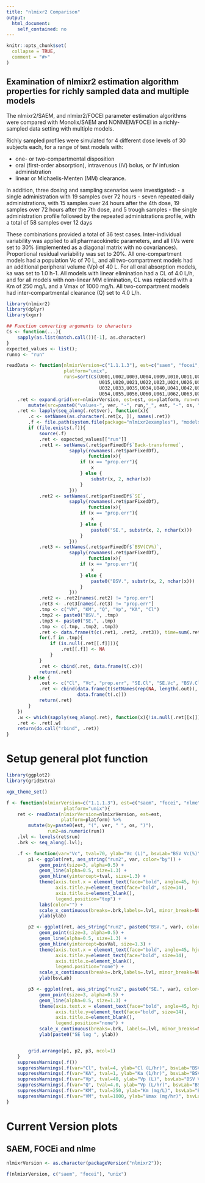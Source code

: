 ```yaml
---
title: "nlmixr2 Comparison"
output:
  html_document:
    self_contained: no
---
```


```r
knitr::opts_chunk$set(
  collapse = TRUE,
  comment = "#>"
)
```
## Examination of nlmixr2 estimation algorithm properties for richly sampled data and multiple models

The nlmixr2/SAEM, and nlmixr2/FOCEI parameter estimation algorithms were
compared with Monolix/SAEM and NONMEM/FOCEI in a richly-sampled data
setting with multiple models.

Richly sampled profiles were simulated for 4 different dose levels of
30 subjects each, for a range of test models with:

-	one- or two-compartmental disposition
-	oral (first-order absorption), intravenous (IV) bolus, or IV
     infusion administration
-	linear or Michaelis-Menten (MM) clearance.

In addition, three dosing and sampling scenarios were investigated: 
-	a single administration with 19 samples over 72 hours
-	seven repeated daily administrations, with 15 samples over 24
     hours after the 4th dose, 19 samples over 72 hours after the 7th
     dose, and 5 trough samples
-	the single administration profile followed by the repeated
     administrations profile, with a total of 58 samples over 12 days

These combinations provided a total of 36 test cases. Inter-individual
variability was applied to all pharmacokinetic parameters, and all
IIVs were set to 30% (implemented as a diagonal matrix with no
covariances). Proportional residual variability was set to 20%. All
one-compartment models had a population Vc of 70 L, and all
two-compartment models had an additional peripheral volume (Vp) of 40
L. For all oral absorption models, ka was set to 1.0 h-1. All models
with linear elimination had a CL of 4.0 L/h, and for all models with
non-linear MM elimination, CL was replaced with a Km of 250 mg/L and a
Vmax of 1000 mg/h. All two-compartment models had inter-compartmental
clearance (Q) set to 4.0 L/h.

```r
library(nlmixr2)
library(dplyr)
library(xgxr)

## Function converting arguments to characters
Cs <- function(...){
    sapply(as.list(match.call())[-1], as.character)
}
expected_values <- list();
runno <- "run"

readData <- function(nlmixrVersion=c("1.1.1.3"), est=c("saem", "focei", "nlme"),
                     platform="unix",
                     runs=sort(Cs(U001,U002,U003,U004,U009,U010,U011,U012,U013,U014,
                                  U015,U020,U021,U022,U023,U024,U026,U025, U029, U030,U031,
                                  U032,U033,U035,U034,U040,U041,U042,U046,U047,U049,U048, 
                                  U054,U055,U056,U060,U061,U062,U063,U068, U069,U070))){
    .ret <- expand.grid(ver=nlmixrVersion, est=est, os=platform, run=runs, stringsAsFactors=FALSE) %>%
        mutate(src=paste0("values-", ver, "-", run,"_", est, "-", os, ".R"))
    .ret <- lapply(seq_along(.ret$ver), function(x){
        .c <- setNames(as.character(.ret[x, ]), names(.ret))
        .f <- file.path(system.file(package="nlmixr2examples"), "models", .c["src"]);
        if (file.exists(.f)){
            source(.f)
            .ret <- expected_values[["run"]]
            .ret1 <- setNames(.ret$parFixedDf$`Back-transformed`,
                       sapply(rownames(.ret$parFixedDf),
                              function(x){
                           if (x == "prop.err"){
                               x
                           } else {
                               substr(x, 2, nchar(x))
                           }
                       }))
            .ret2 <- setNames(.ret$parFixedDf$`SE`,
                       sapply(rownames(.ret$parFixedDf),
                              function(x){
                           if (x == "prop.err"){
                               x
                           } else {
                               paste0("SE.", substr(x, 2, nchar(x)))
                           }
                       }))
            .ret3 <- setNames(.ret$parFixedDf$`BSV(CV%)`,
                       sapply(rownames(.ret$parFixedDf),
                              function(x){
                           if (x == "prop.err"){
                               x
                           } else {
                               paste0("BSV.", substr(x, 2, nchar(x)))
                           }
                       }))
            .ret2 <- .ret2[names(.ret2) != "prop.err"]
            .ret3 <- .ret3[names(.ret3) != "prop.err"]
            .tmp <- c("VM", "KM", "Q", "Vp", "KA", "Cl")
            .tmp2 <- paste0("BSV.", .tmp)
            .tmp3 <- paste0("SE.", .tmp)
            .tmp <- c(.tmp, .tmp2, .tmp3)
            .ret <- data.frame(t(c(.ret1, .ret2, .ret3)), time=sum(.ret$time))
            for(.f in .tmp){
                if (is.null(.ret[[.f]])){
                    .ret[[.f]] <- NA
                }
            }
            .ret <- cbind(.ret, data.frame(t(.c)))
            return(.ret)
        } else {
            .out <- c("Cl", "Vc", "prop.err", "SE.Cl", "SE.Vc", "BSV.Cl", "BSV.Vc",  "VM", "KM", "Q", "Vp", "KA", "BSV.VM", "BSV.KM", "BSV.Q", "BSV.Vp",  "BSV.KA", "SE.VM", "SE.KM", "SE.Q", "SE.Vp", "SE.KA", "time");
            .ret <- cbind(data.frame(t(setNames(rep(NA, length(.out)), .out))),
                          data.frame(t(.c)))
            return(.ret)
        }
    })
    .w <- which(sapply(seq_along(.ret), function(x){!is.null(.ret[[x]])}));
    .ret <- .ret[.w]
    return(do.call("rbind", .ret))
}

```

# Setup general plot function

```r
library(ggplot2)
library(gridExtra)

xgx_theme_set()

f <- function(nlmixrVersion=c("1.1.1.3"), est=c("saem", "focei", "nlme"),
                     platform="unix"){
    ret <- readData(nlmixrVersion=nlmixrVersion, est=est,
                    platform=platform) %>%
        mutate(by=paste0(est, "(", ver, " ", os, ")"),
               run2=as.numeric(run))
    .lvl <- levels(ret$run)
    .brk <- seq_along(.lvl);

    .f <- function(var="Vc", tval=70, ylab="Vc (L)", bsvLab="BSV Vc(%)", bsvVal=30){
        p1 <- ggplot(ret, aes_string("run2", var, color="by")) +
            geom_point(size=3, alpha=0.5) +
            geom_line(alpha=0.5, size=1.3) +
            geom_hline(yintercept=tval, size=1.3) +
            theme(axis.text.x = element_text(face="bold", angle=45, hjust=1),
                  axis.title.y=element_text(face="bold", size=14),
                  axis.title.x=element_blank(),
                  legend.position="top") +
            labs(color="") +
            scale_x_continuous(breaks=.brk,labels=.lvl, minor_breaks=NULL) + 
            ylab(ylab)

        p2 <- ggplot(ret, aes_string("run2", paste0("BSV.", var), color="by")) +
            geom_point(size=3, alpha=0.5) +
            geom_line(alpha=0.5, size=1.3) +
            geom_hline(yintercept=bsvVal, size=1.3) +
            theme(axis.text.x = element_text(face="bold", angle=45, hjust=1),
                  axis.title.y=element_text(face="bold", size=14),
                  axis.title.x=element_blank(),
                  legend.position="none") +
            scale_x_continuous(breaks=.brk,labels=.lvl, minor_breaks=NULL) + 
            ylab(bsvLab)

        p3 <- ggplot(ret, aes_string("run2", paste0("SE.", var), color="by", group="by")) +
            geom_point(size=3, alpha=0.5) +
            geom_line(alpha=0.5, size=1.3) +
            theme(axis.text.x = element_text(face="bold", angle=45, hjust=1),
                  axis.title.y=element_text(face="bold", size=14),
                  axis.title.x=element_blank(),
                  legend.position="none") +
            scale_x_continuous(breaks=.brk, labels=.lvl, minor_breaks=NULL) + 
            ylab(paste0("SE log ", ylab))


        grid.arrange(p1, p2, p3, ncol=1)
    }
    suppressWarnings(.f())
    suppressWarnings(.f(var="Cl", tval=4, ylab="Cl (L/hr)", bsvLab="BSV Cl(%)"))
    suppressWarnings(.f(var="KA", tval=1, ylab="Ka (1/hr)", bsvLab="BSV Ka(%)"))
    suppressWarnings(.f(var="Vp", tval=40, ylab="Vp (L)", bsvLab="BSV Vp(%)"))
    suppressWarnings(.f(var="Q", tval=4.0, ylab="Vp (L/hr)", bsvLab="BSV Vp(%)"))
    suppressWarnings(.f(var="KM", tval=250, ylab="Km (mg/L)", bsvLab="BSV Km(%)"))
    suppressWarnings(.f(var="VM", tval=1000, ylab="Vmax (mg/hr)", bsvLab="BSV Vmax(%)"))
}

```

# Current Version plots
## SAEM, FOCEi and nlme

```r
nlmixrVersion <- as.character(packageVersion("nlmixr2"));

f(nlmixrVersion, c("saem", "focei"), "unix")
```
